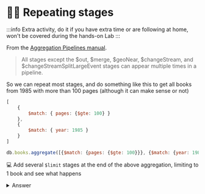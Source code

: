 
# 🦸‍♂️ Repeating stages

:::info
Extra activity, do it if you have extra time or are following at home, won't be covered during the hands-on Lab
:::


From the [Aggregation Pipelines manual](https://www.mongodb.com/docs/manual/reference/operator/aggregation-pipeline/#stages).

> All stages except the $out, $merge, $geoNear, $changeStream, and $changeStreamSplitLargeEvent stages can appear multiple times in a pipeline.

So we can repeat most stages, and do something like this to get all books from 1985 with more than 100 pages (although it can make sense or not)
<Tabs groupId="aggregations">
  <TabItem value="atlas" label="Atlas UI">

```js
[
    {
        $match: { pages: {$gte: 100} }
    },
    {
        $match: { year: 1985 }
    }
]
```
  </TabItem>
  <TabItem value="mongodb-shell" label="MongoDB Shell">

```js
db.books.aggregate([{$match: {pages: {$gte: 100}}}, {$match: {year: 1985}}])
```
  </TabItem>
</Tabs>



💻 Add several `$limit` stages at the end of the above aggregation, limiting to 1 book and see what happens

<details>
<summary>Answer</summary>
<div>
<Tabs groupId="aggregations">
  <TabItem value="atlas" label="Atlas UI">
```js
[
    {$match: {pages: {$gte: 100}}}, 
    {$match: {year: 2011}},
    {$limit: 1},
    {$limit: 1},
]
```
  </TabItem>
  <TabItem value="mongodb-shell" label="MongoDB Shell">

```js
db.books.aggregate([
    {$match: {pages: {$gte: 100}}}, 
    {$match: {year: 2011}},
    {$limit: 1},
    {$limit: 1},
])
```
  </TabItem>
</Tabs>


</div>
</details>